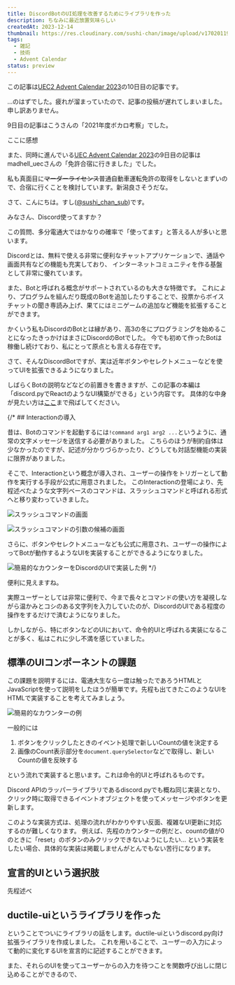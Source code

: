 ```yaml
---
title: DiscordBotのUI処理を改善するためにライブラリを作った
description: ちなみに最近放置気味らしい
createdAt: 2023-12-14
thumbnail: https://res.cloudinary.com/sushi-chan/image/upload/v1702011939/tech/ductile-ui/77F63757-A907-4D8D-9134-8F1BD3C472BF_1_201_a_kvntt0.jpg
tags:
  - 雑記
  - 技術
  - Advent Calendar
status: preview
---
```


この記事は[UEC2 Advent Calendar 2023](https://adventar.org/calendars/8704)の10日目の記事です。

...のはずでした。疲れが溜まっていたので、記事の投稿が遅れてしまいました。申し訳ありません。

<UrlCard url="https://adventar.org/calendars/8704" />

9日目の記事はこうさんの「2021年度ボカロ考察」でした。

<UrlCard url="https://hirumeshikuuya.hatenablog.com/entry/2023/12/09/000903?_gl=1*1ro5h57*_gcl_au*MTA4NjY2ODc5OC4xNjk0Nzg0MjY2" />

ここに感想

また、同時に進んでいる[UEC Advent Calendar 2023](https://adventar.org/calendars/8698)の9日目の記事はmadhell_uecさんの「免許合宿に行きました」でした。

<UrlCard url="https://helkun.dev/blog/driver_licence" />

私も真面目に~~マーダーライセンス~~普通自動車運転免許の取得をしないとまずいので、合宿に行くことを検討しています。新潟良さそうだな。

さて、こんにちは。すし([@sushi_chan_sub](https://twitter.com/sushi_chan_sub))です。

<TextCard>みなさん、Discord使ってますか？</TextCard>

この質問、多分電通大ではかなりの確率で「使ってます」と答える人が多いと思います。

Discordとは、無料で使える非常に便利なチャットアプリケーションで、通話や画面共有などの機能も充実しており、
インターネットコミュニティを作る基盤として非常に優れています。

また、Botと呼ばれる概念がサポートされているのも大きな特徴です。
これにより、プログラムを組んだり既成のBotを追加したりすることで、投票からボイスチャットの聞き専読み上げ、果てにはミニゲームの追加など機能を拡張することができます。

かくいう私もDiscordのBotとは縁があり、高3の冬にプログラミングを始めることになったきっかけはまさにDiscordのBotでした。
今でも初めて作ったBotは稼働し続けており、私にとって原点とも言える存在です。

さて、そんなDiscordBotですが、実は近年ボタンやセレクトメニューなどを使ってUIを拡張できるようになりました。

<MessageCard type="info">
しばらくBotの説明などなどの前置きを書きますが、この記事の本編は「discord.pyでReactのようなUI構築ができる」という内容です。
具体的な中身が見たい方は<a href="#ductile-uiというライブラリを作った" class="underline underline-offset-2">ここ</a>まで飛ばしてください。
</MessageCard>

{/* ## Interactionの導入

昔は、Botのコマンドを起動するには`!command arg1 arg2 ...`というように、通常の文字メッセージを送信する必要がありました。
こちらのほうが制約自体は少なかったのですが、記述が分かりづらかったり、どうしても対話型機能の実装に限界がありました。

そこで、Interactionという概念が導入され、ユーザーの操作をトリガーとして動作を実行する手段が公式に用意されました。
このInteractionの登場により、先程述べたような文字列ベースのコマンドは、スラッシュコマンドと呼ばれる形式へと移り変わっていきました。

![スラッシュコマンドの画面](https://res.cloudinary.com/sushi-chan/image/upload/v1702543565/tech/ductile-ui/%E3%82%B9%E3%82%AF%E3%83%AA%E3%83%BC%E3%83%B3%E3%82%B7%E3%83%A7%E3%83%83%E3%83%88_2023-12-14_17.45.26_lnvm4d.png "スラッシュコマンドの例")

![スラッシュコマンドの引数の候補の画面](https://res.cloudinary.com/sushi-chan/image/upload/v1702543676/tech/ductile-ui/%E3%82%B9%E3%82%AF%E3%83%AA%E3%83%BC%E3%83%B3%E3%82%B7%E3%83%A7%E3%83%83%E3%83%88_2023-12-14_17.47.51_dkojq2.png "正しく実装すればコマンド引数の候補なども出せるようになった")

さらに、ボタンやセレクトメニューなども公式に用意され、ユーザーの操作によってBotが動作するようなUIを実装することができるようになりました。

![簡易的なカウンターをDiscordのUIで実装した例](https://res.cloudinary.com/sushi-chan/image/upload/v1702011939/tech/ductile-ui/77F63757-A907-4D8D-9134-8F1BD3C472BF_1_201_a_kvntt0.jpg "簡易的なカウンターの例。Reactとかでよく見るやつ。") */}


<TextCard>便利に見えますね。</TextCard>

実際ユーザーとしては非常に便利で、今まで長々とコマンドの使い方を凝視しながら温かみとコシのある文字列を入力していたのが、DiscordのUIである程度の操作をするだけで済むようになりました。

しかしながら、特にボタンなどのUIにおいて、命令的UIと呼ばれる実装になることが多く、私はこれに少し不満を感じていました。

## 標準のUIコンポーネントの課題

この課題を説明するには、電通大生なら一度は触ったであろうHTMLとJavaScriptを使って説明をしたほうが簡単です。先程も出てきたこのようなUIをHTMLで実装することを考えてみましょう。

![簡易的なカウンターの例](https://res.cloudinary.com/sushi-chan/image/upload/v1702011939/tech/ductile-ui/77F63757-A907-4D8D-9134-8F1BD3C472BF_1_201_a_kvntt0.jpg "簡易的なカウンターの例。Reactとかでよく見るやつ。")

一般的には

1. ボタンをクリックしたときのイベント処理で新しいCountの値を決定する
2. 画像のCount表示部分を`document.querySelector`などで取得し、新しいCountの値を反映する

という流れで実装すると思います。これは命令的UIと呼ばれるものです。

Discord APIのラッパーライブラリであるdiscord.pyでも概ね同じ実装となり、
クリック時に取得できるイベントオブジェクトを使ってメッセージやボタンを更新します。

このような実装方式は、処理の流れがわかりやすい反面、複雑なUI更新に対応するのが難しくなります。
例えば、先程のカウンターの例だと、countの値が0のときに「reset」のボタンのみクリックできないようにしたい...
という実装をしたい場合、具体的な実装は掲載しませんが<span class="text-xl font-bold">とんでもない苦行</span>になります。

## 宣言的UIという選択肢

先程述べ


## ductile-uiというライブラリを作った

ということでついにライブラリの話をします。ductile-uiというdiscord.py向け拡張ライブラリを作成しました。
これを用いることで、ユーザーの入力によって動的に変化するUIを宣言的に記述することができます。

また、それらのUIを使ってユーザーからの入力を待つことを関数呼び出しに閉じ込めることができるので、


<UrlCard url="https://github.com/sushi-chaaaan/ductile-ui" />
